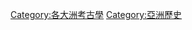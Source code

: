 {{Commonscat|Archaeology of Asia}}

[[Category:各大洲考古學|Category:各大洲考古學]]
[[Category:亞洲歷史|Category:亞洲歷史]]